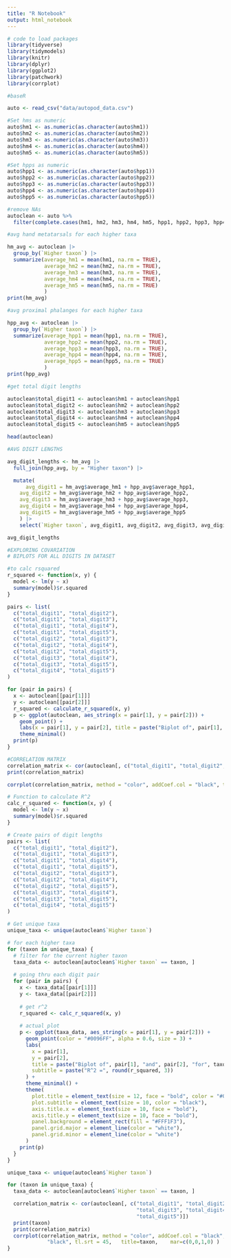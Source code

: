 ```yaml
---
title: "R Notebook"
output: html_notebook
---
```


```r
# code to load packages
library(tidyverse)
library(tidymodels)
library(knitr)
library(dplyr)
library(ggplot2)
library(patchwork)
library(corrplot)

#baseR
```

```r
auto <- read_csv("data/autopod_data.csv")

#Set hms as numeric 
auto$hm1 <- as.numeric(as.character(auto$hm1))
auto$hm2 <- as.numeric(as.character(auto$hm2))
auto$hm3 <- as.numeric(as.character(auto$hm3))
auto$hm4 <- as.numeric(as.character(auto$hm4))
auto$hm5 <- as.numeric(as.character(auto$hm5))

#Set hpps as numeric 
auto$hpp1 <- as.numeric(as.character(auto$hpp1))
auto$hpp2 <- as.numeric(as.character(auto$hpp2))
auto$hpp3 <- as.numeric(as.character(auto$hpp3))
auto$hpp4 <- as.numeric(as.character(auto$hpp4))
auto$hpp5 <- as.numeric(as.character(auto$hpp5))
```


```r
#remove NAs
autoclean <- auto %>%
  filter(complete.cases(hm1, hm2, hm3, hm4, hm5, hpp1, hpp2, hpp3, hpp4, hpp5))

```

```r
#avg hand metatarsals for each higher taxa

hm_avg <- autoclean |>
  group_by(`Higher taxon`) |>
  summarize(average_hm1 = mean(hm1, na.rm = TRUE),
            average_hm2 = mean(hm2, na.rm = TRUE),
            average_hm3 = mean(hm3, na.rm = TRUE),
            average_hm4 = mean(hm4, na.rm = TRUE),
            average_hm5 = mean(hm5, na.rm = TRUE)
            )
print(hm_avg)
```
```r
#avg proximal phalanges for each higher taxa

hpp_avg <- autoclean |>
  group_by(`Higher taxon`) |>
  summarize(average_hpp1 = mean(hpp1, na.rm = TRUE),
            average_hpp2 = mean(hpp2, na.rm = TRUE),
            average_hpp3 = mean(hpp3, na.rm = TRUE),
            average_hpp4 = mean(hpp4, na.rm = TRUE),
            average_hpp5 = mean(hpp5, na.rm = TRUE)
            )
print(hpp_avg)
```

```r
#get total digit lengths 

autoclean$total_digit1 <- autoclean$hm1 + autoclean$hpp1
autoclean$total_digit2 <- autoclean$hm2 + autoclean$hpp2
autoclean$total_digit3 <- autoclean$hm3 + autoclean$hpp3
autoclean$total_digit4 <- autoclean$hm4 + autoclean$hpp4
autoclean$total_digit5 <- autoclean$hm5 + autoclean$hpp5

head(autoclean)

```
```r
#AVG DIGIT LENGTHS

avg_digit_lengths <- hm_avg |>
  full_join(hpp_avg, by = "Higher taxon") |>

  mutate(
      avg_digit1 = hm_avg$average_hm1 + hpp_avg$average_hpp1,
    avg_digit2 = hm_avg$average_hm2 + hpp_avg$average_hpp2,
    avg_digit3 = hm_avg$average_hm3 + hpp_avg$average_hpp3,
    avg_digit4 = hm_avg$average_hm4 + hpp_avg$average_hpp4,
    avg_digit5 = hm_avg$average_hm5 + hpp_avg$average_hpp5
    ) |>
    select(`Higher taxon`, avg_digit1, avg_digit2, avg_digit3, avg_digit4, avg_digit5)

avg_digit_lengths
```

```r
#EXPLORING COVARIATION
# BIPLOTS FOR ALL DIGITS IN DATASET 

#to calc rsquared 
r_squared <- function(x, y) {
  model <- lm(y ~ x)
  summary(model)$r.squared
}

pairs <- list(
  c("total_digit1", "total_digit2"),
  c("total_digit1", "total_digit3"),
  c("total_digit1", "total_digit4"),
  c("total_digit1", "total_digit5"),
  c("total_digit2", "total_digit3"),
  c("total_digit2", "total_digit4"),
  c("total_digit2", "total_digit5"),
  c("total_digit3", "total_digit4"),
  c("total_digit3", "total_digit5"),
  c("total_digit4", "total_digit5")
)

for (pair in pairs) {
  x <- autoclean[[pair[1]]]
  y <- autoclean[[pair[2]]]
  r_squared <- calculate_r_squared(x, y)
  p <- ggplot(autoclean, aes_string(x = pair[1], y = pair[2])) +
    geom_point() +
    labs(x = pair[1], y = pair[2], title = paste("Biplot of", pair[1], "and", pair[2]), subtitle = paste("R^2 =", r_squared)) +
    theme_minimal()
  print(p)
}

```
```r
#CORRELATION MATRIX 
correlation_matrix <- cor(autoclean[, c("total_digit1", "total_digit2", "total_digit3", "total_digit4", "total_digit5")])
print(correlation_matrix)

corrplot(correlation_matrix, method = "color", addCoef.col = "black", tl.col = "black", tl.srt = 45)
```
```r

# Function to calculate R^2
calc_r_squared <- function(x, y) {
  model <- lm(y ~ x)
  summary(model)$r.squared
}

# Create pairs of digit lengths
pairs <- list(
  c("total_digit1", "total_digit2"),
  c("total_digit1", "total_digit3"),
  c("total_digit1", "total_digit4"),
  c("total_digit1", "total_digit5"),
  c("total_digit2", "total_digit3"),
  c("total_digit2", "total_digit4"),
  c("total_digit2", "total_digit5"),
  c("total_digit3", "total_digit4"),
  c("total_digit3", "total_digit5"),
  c("total_digit4", "total_digit5")
)

# Get unique taxa
unique_taxa <- unique(autoclean$`Higher taxon`)

# for each higher taxa 
for (taxon in unique_taxa) {
  # filter for the current higher taxon
  taxa_data <- autoclean[autoclean$`Higher taxon` == taxon, ]
  
  # going thru each digit pair 
  for (pair in pairs) {
    x <- taxa_data[[pair[1]]]
    y <- taxa_data[[pair[2]]]
    
    # get r^2
    r_squared <- calc_r_squared(x, y)
    
    # actual plot
    p <- ggplot(taxa_data, aes_string(x = pair[1], y = pair[2])) +
      geom_point(color = "#0096FF", alpha = 0.6, size = 3) +
      labs(
        x = pair[1],
        y = pair[2],
        title = paste("Biplot of", pair[1], "and", pair[2], "for", taxon),
        subtitle = paste("R^2 =", round(r_squared, 3))
      ) +
      theme_minimal() +
      theme(
        plot.title = element_text(size = 12, face = "bold", color = "#0096FF"),
        plot.subtitle = element_text(size = 10, color = "black"),
        axis.title.x = element_text(size = 10, face = "bold"),
        axis.title.y = element_text(size = 10, face = "bold"),
        panel.background = element_rect(fill = "#FFF1F3"),  
        panel.grid.major = element_line(color = "white"), 
        panel.grid.minor = element_line(color = "white")
      )
    print(p)
  }
}

```

```r
unique_taxa <- unique(autoclean$`Higher taxon`)

for (taxon in unique_taxa) {
  taxa_data <- autoclean[autoclean$`Higher taxon` == taxon, ]

  correlation_matrix <- cor(autoclean[, c("total_digit1", "total_digit2", 
                                          "total_digit3", "total_digit4", 
                                          "total_digit5")])
  print(taxon)
  print(correlation_matrix)
  corrplot(correlation_matrix, method = "color", addCoef.col = "black", tl.col = 
             "black", tl.srt = 45,   title=taxon,    mar=c(0,0,1,0) )
}
```
```r

```

